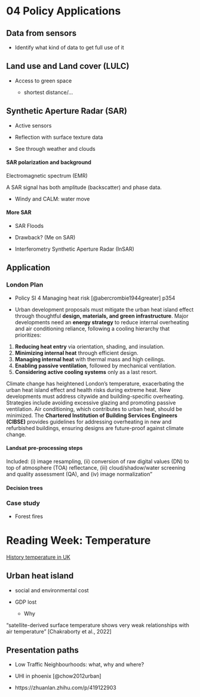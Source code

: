 # 04 Policy Applications

## Data from sensors

-   Identify what kind of data to get full use of it

## Land use and Land cover (LULC)

-   Access to green space

    -   shortest distance/...

## Synthetic Aperture Radar (SAR)

-   Active sensors

-   Reflection with surface texture data

-   See through weather and clouds

#### SAR polarization and background

Electromagnetic spectrum (EMR)

A SAR signal has both amplitude (backscatter) and phase data.

-   Windy and CALM: water move

#### More SAR

-   SAR Floods

-   Drawback? (Me on SAR)

-   Interferometry Synthetic Aperture Radar (InSAR)

## Application

### London Plan

-   Policy SI 4 Managing heat risk [@abercrombie1944greater] p354

-   Urban development proposals must mitigate the urban heat island effect through thoughtful **design, materials, and green infrastructure**. Major developments need an **energy strategy** to reduce internal overheating and air conditioning reliance, following a cooling hierarchy that prioritizes:

1.  **Reducing heat entry** via orientation, shading, and insulation.
2.  **Minimizing internal heat** through efficient design.
3.  **Managing internal heat** with thermal mass and high ceilings.
4.  **Enabling passive ventilation**, followed by mechanical ventilation.
5.  **Considering active cooling systems** only as a last resort.

Climate change has heightened London's temperature, exacerbating the urban heat island effect and health risks during extreme heat. New developments must address citywide and building-specific overheating. Strategies include avoiding excessive glazing and promoting passive ventilation. Air conditioning, which contributes to urban heat, should be minimized. The **Chartered Institution of Building Services Engineers (CIBSE)** provides guidelines for addressing overheating in new and refurbished buildings, ensuring designs are future-proof against climate change.

#### Landsat pre-processing steps

Included: (i) image resampling, (ii) conversion of raw digital values (DN) to top of atmosphere (TOA) reflectance, (iii) cloud/shadow/water screening and quality assessment (QA), and (iv) image normalization"

#### Decision trees

### Case study

-   Forest fires

# Reading Week: Temperature

[History temperature in UK](https://lem-c.github.io/temp_map/)

## Urban heat island

-   social and environmental cost

-   GDP lost

    -   Why

“satellite-derived surface temperature shows very weak relationships with air temperature" \[Chakraborty et al., 2022\]

## Presentation paths

-   Low Traffic Neighbourhoods: what, why and where?

-   UHI in phoenix [@chow2012urban]

-   https://zhuanlan.zhihu.com/p/419122903

